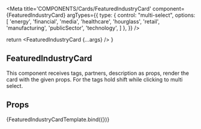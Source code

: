 
<Meta
  title='COMPONENTS/Cards/FeaturedIndustryCard'
  component={FeaturedIndustryCard}
  argTypes={{
    type: {
      control: "multi-select",
      options: [
        'energy',
        'financial',
        'media',
        'healthcare',
        'hourglass',
        'retail',
        'manufacturing',
        'publicSector',
        'technology',
      ]
    },
  }}
/>

  return <FeaturedIndustryCard {...args} />
}

## FeaturedIndustryCard

This component receives tags, partners, description as props, render the card with the given props. For the tags hold shift while clicking to multi select.

## Props

<Props of={FeaturedIndustryCard} />

<Preview>
  <Story
    name="FeaturedIndustryCard"
    args={{
      title: "Financial Services",
      type: "financial",
      content: "Be faster, more secure, more sure",
      cta: {
        label: "Overview",
      },
      logos: [
        {
          company: AbnLogo,
          name: "ABN AMRO",
        },
        {
          company: TDLogo,
          name: "TD Ameritrade",
        },
        {
          company: FinraLogo,
          name: "FINRA",
        },
        {
          company: ZurichLogo,
          name: "Zurich",
        },
      ]
    }}
  >
    {FeaturedIndustryCardTemplate.bind({})}
  </Story>
</Preview>

